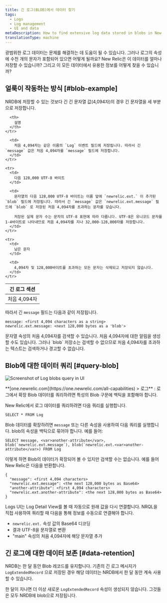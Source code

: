 ```yaml
---
title: 긴 로그(BLOB)에서 데이터 찾기
tags:
  - Logs
  - Log management
  - UI and data
metaDescription: How to find extensive log data stored in blobs in New Relic.
translationType: machine
---
```



광범위한 로그 데이터는 문제를 해결하는 데 도움이 될 수 있습니다. 그러나 로그의 속성에 수천 개의 문자가 포함되어 있으면 어떻게 될까요? New Relic은 이 데이터를 얼마나 저장할 수 있습니까? 그리고 이 모든 데이터에서 유용한 정보를 어떻게 찾을 수 있습니까?

## 얼룩이 작동하는 방식 [#blob-example]

NRDB에 저장할 수 있는 것보다 긴 긴 문자열 값(4,094자)의 경우 긴 문자열을 세 부분으로 저장합니다.

<table>
  <thead>
    <tr>
      <th style={{ width: "200px" }}>
        긴 로그 섹션
      </th>

      <th>
        설명
      </th>
    </tr>
  </thead>

  <tbody>
    <tr>
      <td>
        처음 4,094자
      </td>

      <td>
        처음 4,094자는 같은 이름의 `Log` 이벤트 필드에 저장됩니다. 따라서 긴 `message` 값은 처음 4,094자를 `message` 필드에 저장합니다.
      </td>
    </tr>

    <tr>
      <td>
        다음 128,000 UTF-8 바이트
      </td>

      <td>
        문자열의 다음 128,000 UTF-8 바이트는 이름 앞에 `newrelic.ext.` 이 추가된 `blob` 필드에 저장됩니다. 따라서 긴 `message` 값은 `newrelic.ext.message` 필드에 `blob` 로 저장된 처음 4,094자를 초과하는 문자를 갖습니다.

        저장된 실제 문자 수는 문자의 UTF-8 표현에 따라 다릅니다. UTF-8은 유니코드 문자를 1-4바이트로 나타내므로 처음 4,094자를 지나 32,000-128,000자를 저장합니다.
      </td>
    </tr>

    <tr>
      <td>
        남은 문자
      </td>

      <td>
        4,094자 및 128,000바이트를 초과하는 모든 문자는 삭제되고 저장되지 않습니다.
      </td>
    </tr>
  </tbody>
</table>

따라서 긴 `message` 필드는 다음과 같이 저장됩니다.

```
message: <first 4,094 characters as a string>
newrelic.ext.message: <next 128,000 bytes as a 'blob'>
```

<Callout variant="tip">
  문자열 속성의 처음 4,094자를 검색할 수 있습니다. 처음 4,094자에 대한 알림을 생성할 수도 있습니다. 그러나 `blob` 저장소는 검색할 수 없으므로 처음 4,094자를 초과하는 텍스트는 검색하거나 경고할 수 없습니다.
</Callout>

## Blob에 대한 데이터 쿼리 [#query-blob]

<img
  title="Query log extended data (blobs)"
  alt="Screenshot of Log blobs query in UI"
  src={LogBlobQuery}
/>

<figcaption>
  **[one.newrelic.com](https://one.newrelic.com/all-capabilities) > 로그** : 로그에서 확장 Blob 데이터를 쿼리하려면 특성의 Blob 구문에 백틱을 포함해야 합니다.
</figcaption>

New Relic에서 로그 데이터를 쿼리하려면 다음 쿼리를 실행합니다.

```
SELECT * FROM Log
```

Blob 데이터를 확장하려면 `message` 또는 다른 속성을 사용하여 다음 쿼리를 실행합니다. blob의 속성을 백틱으로 묶어야 합니다. 예를 들어:

```
SELECT message, <var>another-attribute</var>, blob(`newrelic.ext.message`), blob(`newrelic.ext.<var>another-attribute</var>) FROM Log
```

이렇게 하면 Blob의 데이터가 확장되어 볼 수 있지만 검색할 수는 없습니다. 예를 들어 New Relic은 다음을 반환합니다.

```
{
  "message": <first 4,094 characters>
  "newrelic.ext.message": <the next 128,000 bytes as Base64> 
  "another-attribute": <first 4,094 characters>
  "newrelic.ext.another-attribute": <the next 128,000 bytes as Base64>
}
```

Logs UI는 Log Detail View를 볼 때 자동으로 원래 값을 다시 연결합니다. NRQL을 직접 사용하여 쿼리할 때 다음을 통해 정보를 수동으로 연결해야 합니다.

* `newrelic.ext.` 속성 값의 Base64 디코딩
* 결과 UTF-8을 문자열로 변환
* "main" 속성의 처음 4,094자에 해당 문자열 추가

## 긴 로그에 대한 데이터 보존 [#data-retention]

NRDB는 한 달 동안 Blob 레코드를 유지합니다. 기존의 긴 로그 메시지가 `LogExtendedRecord` 으로 저장된 경우 해당 데이터는 NRDB에서 한 달 동안 계속 사용할 수 있습니다.

한 달이 지나면 더 이상 새로운 `LogExtendedRecord` 속성이 생성되지 않습니다. 그것들은 모두 NRDB에 blob으로 저장됩니다.